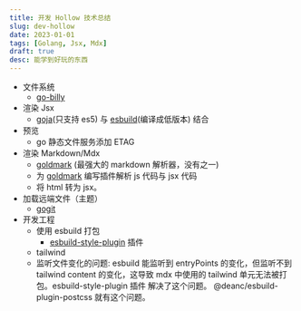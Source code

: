 ```yaml
---
title: 开发 Hollow 技术总结
slug: dev-hollow
date: 2023-01-01
tags: [Golang, Jsx, Mdx]
draft: true
desc: 能学到好玩的东西
---
```


- 文件系统
  - [go-billy](https://github.com/go-git/go-billy)
- 渲染 Jsx
  - [goja](https://github.com/dop251/goja)(只支持 es5) 与 [esbuild](https://github.com/evanw/esbuild)(编译成低版本) 结合
- 预览
  - go 静态文件服务添加 ETAG
- 渲染 Markdown/Mdx
  - [goldmark](https://github.com/yuin/goldmark) (最强大的 markdown 解析器，没有之一)
  - 为 [goldmark](https://github.com/yuin/goldmark) 编写插件解析 js 代码与 jsx 代码
  - 将 html 转为 jsx。
- 加载远端文件（主题）
  - [gogit](https://github.com/go-git/go-git)
- 开发工程
  - 使用 esbuild 打包
    - [esbuild-style-plugin](https://www.npmjs.com/package/esbuild-style-plugin) 插件
  - tailwind
  - 监听文件变化的问题: esbuild 能监听到 entryPoints 的变化，但监听不到 tailwind content 的变化，这导致 mdx 中使用的 tailwind 单元无法被打包。esbuild-style-plugin 插件 解决了这个问题。
  @deanc/esbuild-plugin-postcss 就有这个问题。
